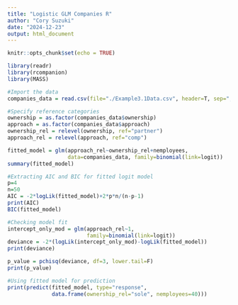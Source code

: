---
title: "Logistic GLM Companies R"
author: "Cory Suzuki"
date: "2024-12-23"
output: html_document
---

```{r setup, include=FALSE}
knitr::opts_chunk$set(echo = TRUE)
```

```{r}
library(readr)
library(rcompanion)
library(MASS)
```

```{r}
#Import the data
companies_data = read.csv(file="./Example3.1Data.csv", header=T, sep=",")

#Specify reference categories
ownership = as.factor(companies_data$ownership)
approach = as.factor(companies_data$approach)
ownership_rel = relevel(ownership, ref="partner")
approach_rel = relevel(approach, ref="comp")
```

```{r}
fitted_model = glm(approach_rel~ownership_rel+nemployees,
                   data=companies_data, family=binomial(link=logit))
summary(fitted_model)
```

```{r}
#Extracting AIC and BIC for fitted logit model
p=4
n=50
AIC = -2*logLik(fitted_model)+2*p*n/(n-p-1)
print(AIC)
BIC(fitted_model)
```
```{r}
#Checking model fit
intercept_only_mod = glm(approach_rel~1,
                         family=binomial(link=logit))
deviance = -2*(logLik(intercept_only_mod)-logLik(fitted_model))
print(deviance)
```

```{r}
p_value = pchisq(deviance, df=3, lower.tail=F)
print(p_value)
```

```{r}
#Using fitted model for prediction
print(predict(fitted_model, type="response",
              data.frame(ownership_rel="sole", nemployees=40)))
```
